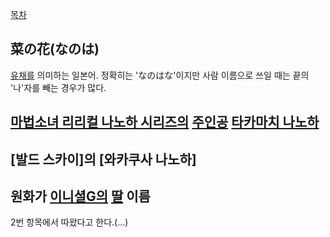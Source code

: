 [[목차]]
== 菜の花(なのは) ==
[[유채]]를 의미하는 일본어. 정확히는 'なのはな{{{[나노하나]}}}'이지만 사람 이름으로 쓰일 때는 끝의 '나'자를 빼는 경우가 많다.

== [[마법소녀 리리컬 나노하 시리즈]]의 [[주인공]] '''[[타카마치 나노하]]''' ==

== [발드 스카이]의 [와카쿠사 나노하] ==

== 원화가 [[이니셜G]]의 [[딸]] 이름 ==
2번 항목에서 따왔다고 한다.(...)
